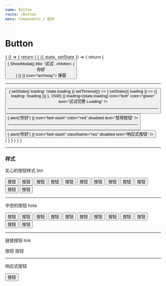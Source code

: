 ```yaml
---
name: Button
route: /Button
menu: Components / 组件
---
```



# Button

<Props of={Button} />

<Playground>
  {
    () => {
      return (
        <State initial={{
          loading: false,
        }}>
          {
            ({ state, setState }) => {
              return (
                <div>
                  <Button
                    className="mr10"
                    onClick={e => {
                      ShowModal({
                        title: '试试',
                        children: (
                          <div className="p20">你好</div>
                        )
                      })
                    }} icon="archway">
                    弹窗
                  </Button>
                  <hr />
                  <Button
                    onClick={e => {
                      setState({
                        loading: !state.loading
                      })
                      setTimeout(() => {
                        setState(({ loading }) => ({
                          loading: !loading
                        }))
                      }, 1500)
                    }}
                    loading={state.loading}
                    icon="bolt"
                    color="green"
                    text="试试切换 Loading" />
                  <hr />
                  <Button
                    onClick={e => {
                      alert('你好')
                    }}
                    icon="bell-slash"
                    color="red"
                    disabled
                    text="禁用按钮" />
                  <hr />
                  <Button
                    onClick={e => {
                      alert('你好')
                    }}
                    icon="bell-slash"
                    className="res"
                    disabled
                    text="响应式按钮" />
                </div>
              )
            }
          }
        </State>
      )
    }
  }
</Playground>

-----------

### 样式

实心的按钮样式 btn

<Playground>
  <button className="btn theme m5">按钮</button>
  <button className="btn red m5">按钮</button>
  <button className="btn gold m5">按钮</button>
  <button className="btn black m5">按钮</button>
  <button className="btn default m5">按钮</button>
  <button className="btn yellow m5">按钮</button>
  <button className="btn light-p m5">按钮</button>
  <button className="btn important m5">按钮</button>
  <button className="btn warn m5">按钮</button>
  <button className="btn wine m5">按钮</button>
  <button className="btn green m5">按钮</button>
  <button className="btn grey m5">按钮</button>
</Playground>

-----------

中空的按钮 hola

<Playground>
  <button className="btn hola theme m5">按钮</button>
  <button className="btn hola red m5">按钮</button>
  <button className="btn hola gold m5">按钮</button>
  <button className="btn hola black m5">按钮</button>
  <button className="btn hola default m5">按钮</button>
  <button className="btn hola yellow m5">按钮</button>
  <button className="btn hola light-p m5">按钮</button>
  <button className="btn hola important m5">按钮</button>
  <button className="btn hola warn m5">按钮</button>
  <button className="btn hola wine m5">按钮</button>
  <button className="btn hola green m5">按钮</button>
  <button className="btn hola grey m5">按钮</button>
</Playground>

-----------

链接按钮 link

<Playground>
  <span className="link-btn m5">按钮</span>
  <span className="link m5">按钮</span>
</Playground>

-----------

响应式按钮

<Playground>
  <button className="btn theme res">按钮</button>
</Playground>
